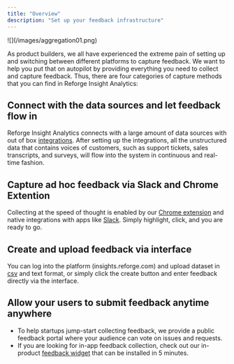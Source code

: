 ```yaml
---
title: "Overview"
description: "Set up your feedback infrastructure"
---
```


<Frame>
  ![](/images/aggregation01.png)
</Frame>

As product builders, we all have experienced the extreme pain of setting up and switching between different platforms to capture feedback.
We want to help you put that on autopilot by providing everything you need to collect and capture feedback.
Thus, there are four categories of capture methods that you can find in Reforge Insight Analytics:

## Connect with the data sources and let feedback flow in

Reforge Insight Analytics connects with a large amount of data sources with out of box [integrations](/integrations). After setting up the integrations, all the unstructured data that contains voices of customers, such as support tickets, sales transcripts, and surveys, will flow into the system in continuous and real-time fashion.

## Capture ad hoc feedback via Slack and Chrome Extention

Collecting at the speed of thought is enabled by our [Chrome extension](/chrome-extension) and native integrations with apps like [Slack](/Integrations/Slack). Simply highlight, click, and you are ready to go.

## Create and upload feedback via interface

You can log into the platform (insights.reforge.com) and upload dataset in [csv](/csv-upload) and text format, or simply click the create button and enter feedback directly via the interface.

## Allow your users to submit feedback anytime anywhere

- To help startups jump-start collecting feedback, we provide a public feedback portal where your audience can vote on issues and requests.
- If you are looking for in-app feedback collection, check out our in-product [feedback widget](/widget) that can be installed in 5 minutes.